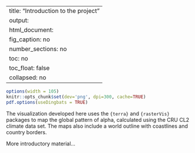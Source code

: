 
---
title: "Introduction to the project"
output: 
  html_document:
    fig_caption: no
    number_sections: no
    toc: no
    toc_float: false
    collapsed: no
---

```r
options(width = 105)
knitr::opts_chunk$set(dev='png', dpi=300, cache=TRUE)
pdf.options(useDingbats = TRUE)
```

The visualization developed here uses the `{terra}` and `{rasterVis}` packages to map the global 
pattern of alpha, calculated using the CRU CL2 climate data set.  The maps also include a 
world outline with coastlines and country borders.

More introductory material...